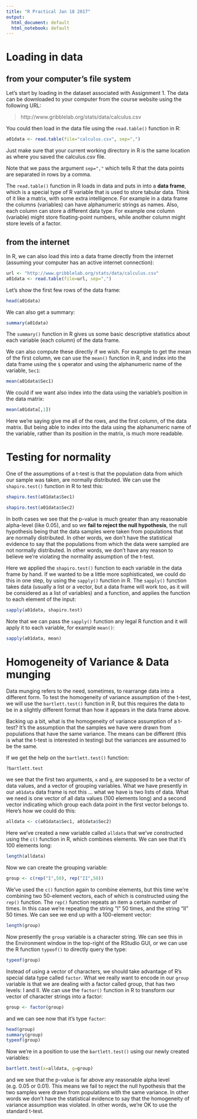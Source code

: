 ```yaml
---
title: "R Practical Jan 18 2017"
output:
  html_document: default
  html_notebook: default
---
```


# Loading in data

## from your computer's file system

Let's start by loading in the dataset associated with Assignment 1. The data can be downloaded to your computer from the course website using the following URL: 

> http://www.gribblelab.org/stats/data/calculus.csv

You could then load in the data file using the `read.table()` function in R:

```r
a01data <- read.table(file="calculus.csv", sep=",")
```

Just make sure that your current working directory in R is the same location as where you saved the calculus.csv file.

Note that we pass the argument `sep=","` which tells R that the data points are separated in rows by a comma.

The `read.table()` function in R loads in data and puts in into a **data frame**, which is a special type of R variable that is used to store tabular data. Think of it like a matrix, with some extra intelligence. For example in a data frame the columns (variables) can have alphanumeric strings as names. Also, each column can store a different data type. For example one column (variable) might store floating-point numbers, while another column might store levels of a factor.

## from the internet

In R, we can also load this into a data frame directly from the internet (assuming your computer has an active internet connection):

```r
url <- "http://www.gribblelab.org/stats/data/calculus.csv"
a01data <- read.table(file=url, sep=",")
```

Let's show the first few rows of the data frame:

```r
head(a01data)
```

We can also get a summary:

```r
summary(a01data)
```

The `summary()` function in R gives us some basic descriptive statistics about each variable (each column) of the data frame.

We can also compute these directly if we wish. For example to get the mean of the first column, we can use the `mean()` function in R, and index into the data frame using the `$` operator and using the alphanumeric name of the variable, `Sec1`:

```r
mean(a01data$Sec1)
```

We could if we want also index into the data using the variable's position in the data matrix:

```r
mean(a01data[,1])
```

Here we're saying give me all of the rows, and the first column, of the data matrix. But being able to index into the data using the alphanumeric name of the variable, rather than its position in the matrix, is much more readable.

# Testing for normality

One of the assumptions of a t-test is that the population data from which our sample was taken, are normally distributed. We can use the `shapiro.test()` function in R to test this:

```r
shapiro.test(a01data$Sec1)
```

```r
shapiro.test(a01data$Sec2)
```

In both cases we see that the p-value is much greater than any reasonable alpha-level (like 0.05), and so we **fail to reject the null hypothesis**, the null hypothesis being that the data samples were taken from populations that are normally distributed. In other words, we don't have the statistical evidence to say that the populations from which the data were sampled are not normally distributed. In other words, we don't have any reason to believe we're violating the normality assumption of the t-test.

Here we applied the `shapiro.test()` function to each variable in the data frame by hand. If we wanted to be a little more sophisticated, we could do this in one step, by using the `sapply()` function in R. The `sapply()` function takes data (usually a list or a vector, but a data frame will work too, as it will be considered as a list of variables) and a function, and applies the function to each element of the input:

```r
sapply(a01data, shapiro.test)
```

Note that we can pass the `sapply()` function any legal R function and it will apply it to each variable, for example `mean()`:

```r
sapply(a01data, mean)
```

# Homogeneity of Variance & Data munging

Data munging refers to the need, sometimes, to rearrange data into a different form. To test the homogeneity of variance assumption of the t-test, we will use the `bartlett.test()` function in R, but this requires the data to be in a slightly different format than how it appears in the data frame above.

Backing up a bit, what is the homogeneity of variance assumption of a t-test? It's the assumption that the samples we have were drawn from populations that have the same variance. The means can be different (this is what the t-test is interested in testing) but the variances are assumed to be the same.

If we get the help on the `bartlett.test()` function:

```r
?bartlett.test
```

we see that the first two arguments, `x` and `g`, are supposed to be a vector of data values, and a vector of grouping variables. What we have presently in our `a01data` data frame is not this ... what we have is two lists of data. What we need is one vector of all data values (100 elements long) and a second vector indicating which group each data point in the first vector belongs to. Here's how we could do this:

```r
alldata <- c(a01data$Sec1, a01data$Sec2)
```

Here we've created a new variable called `alldata` that we've constructed using the `c()` function in R, which combines elements. We can see that it's 100 elements long:

```r
length(alldata)
```

Now we can create the grouping variable:

```r
group <- c(rep("I",50), rep("II",50))
```

We've used the `c()` function again to combine elements, but this time we're combining two 50-element vectors, each of which is constructed using the `rep()` function. The `rep()` function repeats an item a certain number of times. In this case we're repeating the string "I" 50 times, and the string "II" 50 times. We can see we end up with a 100-element vector:

```r
length(group)
```

Now presently the `group` variable is a character string. We can see this in the Environment window in the top-right of the RStudio GUI, or we can use the R function `typeof()` to directly query the type:

```r
typeof(group)
```

Instead of using a vector of characters, we should take advantage of R's special data type called `factor`. What we really want to encode in our `group` variable is that we are dealing with a factor called group, that has two levels: I and II. We can use the `factor()` function in R to transform our vector of character strings into a factor:

```r
group <- factor(group)
```

and we can see now that it's type `factor`:

```r
head(group)
summary(group)
typeof(group)
```

Now we're in a position to use the `bartlett.test()` using our newly created variables:

```r
bartlett.test(x=alldata, g=group)
```

and we see that the p-value is far above any reasonable alpha level (e.g. 0.05 or 0.01). This means we fail to reject the null hypothesis that the two samples were drawn from populations with the same variance. In other words we don't have the statistical evidence to say that the homogeneity of variance assumption was violated. In other words, we're OK to use the standard t-test.



